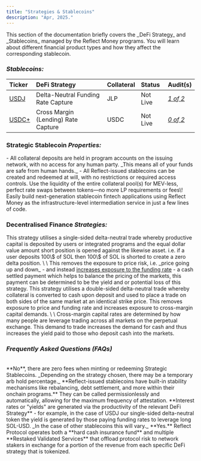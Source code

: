 ```yaml
---
title: "Strategies & Stablecoins"
description: "Apr, 2025."
---
```


<Card title="Overview of Strategies & Stablecoins" icon="money-bill-trend-up" img="https://github.com/palindrome-eng/docs/blob/main/images/docs-saas-image.png?raw=true">
  This section of the documentation briefly covers the _DeFi Strategy_ and _Stablecoins_ managed by the Reflect Money programs. You will learn about different financial product types and how they affect the corresponding stablecoin.

  ### _Stablecoins:_

  | Ticker        | DeFi Strategy                       | Collateral | Status   | Audit(s)        |
  | :------------ | :---------------------------------- | :--------- | :------- | :-------------- |
  | <u>USDJ</u>   | Delta-Neutral Funding Rate Capture  | JLP        | Not Live | _<u>1 of 2</u>_ |
  | <u>USDC\+</u> | Cross Margin (Lending) Rate Capture | USDC       | Not Live | _<u>0 of 2</u>_ |
</Card>

### Strategic Stablecoin _Properties:_

<CardGroup cols="2">
  <Card title="Non-Custodial" icon="wallet">
    - All collateral deposits are held in program accounts on the issuing network, with no access for any human party. _This means all of your funds are safe from human hands._
  </Card>
  <Card title="Permissionless" icon="unlock">
    - All Reflect-issued stablecoins can be created and redeemed at will, with no restrictions or required access controls.
  </Card>
  <Card title="Liquid" icon="water">
    Use the liquidity of the entire collateral pool(s) for MEV-less, perfect rate swaps between tokens—no more LP requirements or fees\!
  </Card>
  <Card title="Programmable" icon="code">
    Easily build next-generation stablecoin fintech applications using Reflect Money as the infrastructure-level intermediation service in just a few lines of code.
  </Card>
</CardGroup>

### Decentralised Finance _Strategies:_

<CardGroup cols="1">
  <Card title="Delta-Neutral Funding Rate Capture" icon="chart-simple" color="#00ff00" img="https://github.com/palindrome-eng/docs/blob/main/images/docs-bar.png?raw=true">
    This strategy utilises a single-sided delta-neutral trade whereby productive capital is deposited by users or integrated programs and the equal dollar value amount short position is opened against the likewise asset. i.e. if a user deposits 100\$ of SOL then 100\$ of SOL is shorted to create a zero delta position. \
    \
    This removes the exposure to price risk, i.e. _price going up and down_ - and instead <u>increases exposure to the funding rate</u> - a cash settled payment which helps to balance the pricing of the markets, this payment can be determined to be the yield and or potential loss of this strategy.
  </Card>
  <Card title="Delta-Neutral Cross Margin Rate Capture" icon="chart-mixed" color="#00ff00" img="https://github.com/palindrome-eng/docs/blob/main/images/docs-bar.png?raw=true">
    This strategy utilises a double-sided delta-neutral trade whereby collateral is converted to cash upon deposit and used to place a trade on both sides of the same market at an identical strike price. This removes exposure to price and funding rate and increases exposure to cross-margin capital demands. \
    \
    Cross-margin capital rates are determined by how many people are leverage trading across all markets on the perpetual exchange. This demand to trade increases the demand for cash and thus increases the yield paid to those who deposit cash into the markets.
  </Card>
</CardGroup>

### _Frequently Asked Questions (FAQs)_

<br />

<AccordionGroup>
  <Accordion title="Are there any mint/redeem fees?" icon="circle-question">
    **No**, there are zero fees when minting or redeeming Strategic Stablecoins. _Depending on the strategy chosen, there may be a temporary arb hold percentage._
  </Accordion>
  <Accordion title="How is the price of Reflected Currencies made to be stable?" icon="circle-question">
    **Reflect-issued stablecoins have built-in stability mechanisms like rebalancing, debt settlement, and more within their onchain programs.** They can be called permissionlessly and automatically, allowing for the maximum frequency of attestation.
  </Accordion>
  <Accordion title="Where does the Interest (yield) come from?" icon="circle-question">
    **Interest rates or "yields" are generated via the productivity of the relevant DeFi Strategy** - for example, in the case of USDJ our single-sided delta-neutral token the yield is generated by those paying funding rates to leverage long SOL-USD. _In the case of other stablecoins this will vary._
  </Accordion>
  <Accordion title="Is the collateral in the program(s) insured?" icon="circle-question">
    **Yes.** Reflect Protocol operates both a **hard cash insurance fund** and multiple **Restaked Validated Services** that offload protocol risk to network stakers in exchange for a portion of the revenue from each specific DeFi strategy that is tokenized.
  </Accordion>
</AccordionGroup>